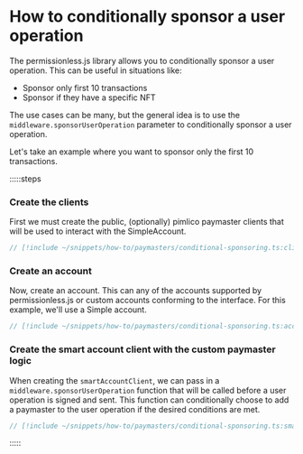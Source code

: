 
<VersionWarning version="0.2" />

# How to conditionally sponsor a user operation

The permissionless.js library allows you to conditionally sponsor a user operation. This can be useful in situations like:

- Sponsor only first 10 transactions
- Sponsor if they have a specific NFT

The use cases can be many, but the general idea is to use the `middleware.sponsorUserOperation` parameter to conditionally sponsor a user operation.

Let's take an example where you want to sponsor only the first 10 transactions.

:::::steps
### Create the clients

First we must create the public, (optionally) pimlico paymaster clients that will be used to interact with the SimpleAccount.

```ts
// [!include ~/snippets/how-to/paymasters/conditional-sponsoring.ts:client]
```

### Create an account

Now, create an account. This can any of the accounts supported by permissionless.js or custom accounts conforming to the interface. For this example, we'll use a Simple account.

```ts
// [!include ~/snippets/how-to/paymasters/conditional-sponsoring.ts:account]
```

### Create the smart account client with the custom paymaster logic

When creating the `smartAccountClient`, we can pass in a `middleware.sponsorUserOperation` function that will be called before a user operation is signed and sent.
This function can conditionally choose to add a paymaster to the user operation if the desired conditions are met.

```ts
// [!include ~/snippets/how-to/paymasters/conditional-sponsoring.ts:smart-account-client]
```

:::::
